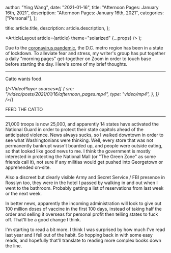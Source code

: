 
  author: "Ying Wang",
  date: "2021-01-16",
  title: "Afternoon Pages: January 16th, 2021",
  description: "Afternoon Pages: January 16th, 2021",
  categories: ["Personal"],
};

  title: article.title,
  description: article.description,
};

  <ArticleLayout article={article} theme="solarized" {...props} />
);

Due to the [coronavirus
pandemic](https://en.wikipedia.org/wiki/2019-20_coronavirus_pandemic), the D.C.
metro region has been in a state of lockdown. To alleviate fear and stress, my
writer's group has put together a daily "morning pages" get-together on Zoom in
order to touch base before starting the day. Here's some of my brief thoughts.

---

Catto wants food.

{/_<VideoPlayer
sources={[
{
src: "/video/posts/2021/01/16/afternoon_pages.mp4",
type: "video/mp4",
},
]}
/>_/}

FEED THE CATTO

---

21,000 troops is now 25,000, and apparently 14 states have activated the
National Guard in order to protect their state capitols ahead of the anticipated
violence. News always sucks, so I walked downtown in order to see what
Washingtonians were thinking. Well, every store that was not permanently
bankrupt wasn't boarded up, and people were outside eating, so that looked like
good news to me. I think the government is mostly interested in protecting the
National Mall (or "The Green Zone" as some friends call it), not sure if any
militias would get pushed into Georgetown or apprehended on-site.

Also a discreet but clearly visible Army and Secret Service / FBI presence in
Rosslyn too, they were in the hotel I passed by walking in and out when I went
to the bathroom. Probably getting a list of reservations from last week or the
next week.

In better news, apparently the incoming administration will look to give out 100
million doses of vaccine in the first 100 days, instead of taking half the order
and selling it overseas for personal profit then telling states to fuck off.
That'll be a good change I think.

I'm starting to read a bit more. I think I was surprised by how much I've read
last year and I fell out of the habit. So hopping back in with some easy reads,
and hopefully that'll translate to reading more complex books down the line.
